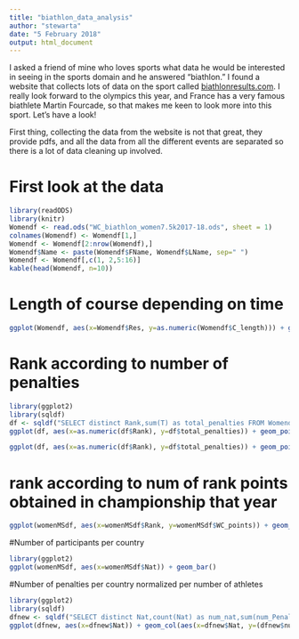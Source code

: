 ```yaml
---
title: "biathlon_data_analysis"
author: "stewarta"
date: "5 February 2018"
output: html_document
---
```


I asked a friend of mine who loves sports what data he would be interested in seeing in the sports domain and he answered "biathlon." I found a website that collects lots of data on the sport called [biathlonresults.com](https://biathlonresults.com/). I really look forward to the olympics this year, and France has a very famous biathlete Martin Fourcade, so that makes me keen to look more into this sport. Let's have a look!

First thing, collecting the data from the website is not that great, they provide pdfs, and all the data from all the different events are separated so there is a lot of data cleaning up involved.

# First look at the data

```r
library(readODS)
library(knitr)
Womendf <- read.ods("WC_biathlon_women7.5k2017-18.ods", sheet = 1)
colnames(Womendf) <- Womendf[1,]
Womendf <- Womendf[2:nrow(Womendf),]
Womendf$Name <- paste(Womendf$FName, Womendf$LName, sep=" ")
Womendf <- Womendf[,c(1, 2,5:16)]
kable(head(Womendf, n=10))
```

# Length of course depending on time

```r
ggplot(Womendf, aes(x=Womendf$Res, y=as.numeric(Womendf$C_length))) + geom_point()
```

# Rank according to number of penalties

```r
library(ggplot2)
library(sqldf)
df <- sqldf("SELECT distinct Rank,sum(T) as total_penalties FROM Womendf GROUP BY Rank ORDER BY Rank")
ggplot(df, aes(x=as.numeric(df$Rank), y=df$total_penalties)) + geom_point() 

ggplot(df, aes(x=as.numeric(df$Rank), y=df$total_penalties)) + geom_point() +stat_summary(fun.data=mean_cl_normal) + geom_smooth(method='lm')
```

# rank according to num of rank points obtained in championship that year

```r

ggplot(womenMSdf, aes(x=womenMSdf$Rank, y=womenMSdf$WC_points)) + geom_point()
```



#Number of participants per country

```r
library(ggplot2)
ggplot(womenMSdf, aes(x=womenMSdf$Nat)) + geom_bar()
```

#Number of penalties per country normalized per number of athletes

```r
library(ggplot2)
library(sqldf)
dfnew <- sqldf("SELECT distinct Nat,count(Nat) as num_nat,sum(num_Penalties) as num_pen FROM womenMSdf GROUP BY Nat")
ggplot(dfnew, aes(x=dfnew$Nat)) + geom_col(aes(x=dfnew$Nat, y=(dfnew$num_pen/dfnew$num_nat)))
```



```r

```

